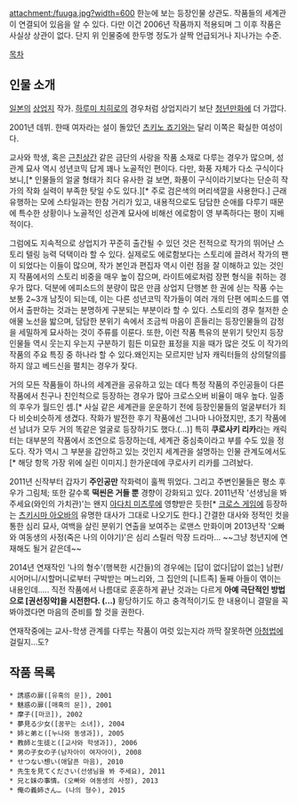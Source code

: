 attachment:/fuuga.jpg?width=600
한눈에 보는 등장인물 상관도. 작품들의 세계관이 연결되어 있음을 알 수 있다. 다만 이건 2006년 작품까지 적용되며 그 이후 작품은 사실상 상관이 없다. 단지 위 인물중에 한두명 정도가 살짝 언급되거나 지나가는 수준.

{{{+1 楓牙, FUUGA}}}

[[목차]]

== 인물 소개 ==
[[일본]]의 [[상업지]] 작가. [[하루미 치히로]]의 경우처럼 상업지라기 보단 [[청년만화]]에 더 가깝다.

2001년 데뷔. 한때 여자라는 설이 돌았던 [[츠키노 죠기]]와는 달리 이쪽은 확실한 여성이다. 

교사와 학생, 혹은 [[근친상간]] 같은 금단의 사랑을 작품 소재로 다루는 경우가 많으며, 성관계 묘사 역시 성년코믹 답게 꽤나 노골적인 편이다. 다만, 화풍 자체가 다소 구식이다 보니,[* 인물들의 얼굴 형태가 죄다 유사한 걸 보면, 화풍이 구식이라기보다는 단순히 작가의 작화 실력이 부족한 탓일 수도 있다.][* 주로 검은색의 머리색깔을 사용한다.] 근래 유행하는 모에 스타일과는 한참 거리가 있고, 내용적으로도 담담한 순애를 다루기 때문에 특수한 상황이나 노골적인 성관계 묘사에 비해선 에로함이 영 부족하다는 평이 지배적이다. 

그럼에도 지속적으로 상업지가 꾸준히 출간될 수 있던 것은 전적으로 작가의 뛰어난 스토리 텔링 능력 덕택이라 할 수 있다. 실제로도 에로함보다는 스토리에 끌려서 작가의 팬이 되었다는 이들이 많으며, 작가 본인과 편집자 역시 이런 점을 잘 이해하고 있는 것인지 작품에서의 스토리 비중을 매우 높이 잡으며, 라이트에로처럼 장편 형식을 취하는 경우가 많다. 덕분에 에피소드의 분량이 많은 만큼 상업지 단행본 한 권에 싣는 작품 수는 보통 2~3개 남짓이 되는데, 이는 다른 성년코믹 작가들이 여러 개의 단편 에피소드를 엮어서 출판하는 것과는 분명하게 구분되는 부분이라 할 수 있다. 스토리의 경우 철저한 순애물 노선을 밟으며, 담담한 분위기 속에서 조금씩 마음이 흔들리는 등장인물들의 감정을 세밀하게 묘사하는 것이 주류를 이룬다. 또한, 이런 작품 특유의 분위기 탓인지 등장인물들 역시 웃는지 우는지 구분하기 힘든 미묘한 표정을 지을 때가 많은 것도 이 작가의 작품의 주요 특징 중 하나라 할 수 있다.왜인지는 모르지만 남자 캐릭터들의 상의탈의를 하지 않고 베드신을 펼치는 경우가 잦다.

거의 모든 작품들이 하나의 세계관을 공유하고 있는 데다 특정 작품의 주인공들이 다른 작품에서 친구나 친인척으로 등장하는 경우가 많아 크로스오버 비율이 매우 높다. 일종의 후우가 월드인 셈.[* 사실 같은 세계관을 운운하기 전에 등장인물들의 얼굴부터가 죄다 비슷비슷하게 생겼다. 작화가 발전한 후기 작품에선 그나마 나아졌지만, 초기 작품에선 남녀가 모두 거의 똑같은 얼굴로 등장하기도 했다.(...)] 특히 '''쿠로사키 리카'''라는 캐릭터는 대부분의 작품에서 조연으로 등장하는데, 세계관 중심축이라고 부를 수도 있을 정도다. 작가 역시 그 부분을 감안하고 있는 것인지 세계관을 설명하는 인물 관계도에서도[* 해당 항목 가장 위에 실린 이미지.] 한가운데에 쿠로사키 리카를 그려놨다.

2011년 신작부터 갑자기 '''주인공만''' 작화력이 훌쩍 뛰었다. 그리고 주변인물들은 평소 후우가 그림체; 또한 갈수록 '''떡씬은 거들 뿐''' 경향이 강화되고 있다. 2011년작 '선생님을 봐주세요(와인의 가치관)'는 왠지 [[아다치 미츠루]]에 영향받은 듯한[* [[크로스 게임]]에 등장하는 [[츠키시마 아오바]]의 유명한 대사가 그대로 나오기도 한다.] 간결한 대사와 정적인 컷을 통한 심리 묘사, 여백을 살린 분위기 연출을 보여주는 로맨스 만화이며 2013년작 '오빠와 여동생의 사정(죽은 나의 이야기)'은 심리 스릴러 막장 드라마... ~~그냥 청년지에 연재해도 될거 같은데~~

2014년 연재작인 '나의 형수'(행복한 시간들)의 경우에는 [답이 없다|답이 없는] 남편/시어머니/시할머니로부터 구박받는 며느리와, 그 집안의 [니트족] 둘째 아들이 엮이는 내용인데..... 직전 작품에서 나름대로 훈훈하게 끝난 것과는 다르게 '''아예 극단적인 방법으로 [권선징악]을 시전한다. (...)''' 황당하기도 하고 충격적이기도 한 내용이니 결말을 꼭 봐야겠다면 마음의 준비를 할 것을 권한다.

연재작중에는 교사-학생 관계를 다루는 작품이 여럿 있는지라 까딱 잘못하면 [[아청법]]에 걸릴지...도?

== 작품 목록 ==
 * 誘惑の扉([유혹의 문]), 2001
 * 魅惑の扉([매혹의 문]), 2001
 * 摩子([마코]), 2002
 * 夢見る少女([꿈꾸는 소녀]), 2004
 * 姉と弟と([누나와 동생과]), 2005
 * 教師と生徒と([교사와 학생과]), 2006
 * 男の子女の子(남자아이 여자아이), 2008
 * せつない想い(애달픈 마음), 2010
 * 先生を見てください(선생님을 봐 주세요), 2011
 * 兄と妹の事情。(오빠와 여동생의 사정), 2013
 * 俺の義姉さん… (나의 형수), 2015

